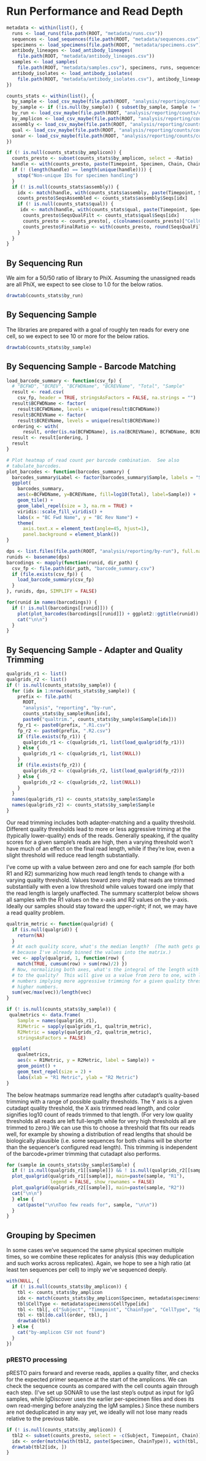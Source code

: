 # Run Performance and Read Depth

```r
metadata <- within(list(), {
  runs <- load_runs(file.path(ROOT, "metadata/runs.csv"))
  sequences <- load_sequences(file.path(ROOT, "metadata/sequences.csv"))
  specimens <- load_specimens(file.path(ROOT, "metadata/specimens.csv"))
  antibody_lineages <- load_antibody_lineages(
    file.path(ROOT, "metadata/antibody_lineages.csv"))
  samples <- load_samples(
    file.path(ROOT, "metadata/samples.csv"), specimens, runs, sequences)
  antibody_isolates <- load_antibody_isolates(
    file.path(ROOT, "metadata/antibody_isolates.csv"), antibody_lineages)
})

counts_stats <- within(list(), {
  by_sample <- load_csv_maybe(file.path(ROOT, "analysis/reporting/counts/counts_by_sample.csv"), NA)
  by_sample <- if (!is.null(by_sample)) { subset(by_sample, Sample != "unassigned") }
  by_run <- load_csv_maybe(file.path(ROOT, "analysis/reporting/counts/counts_by_run.csv"))
  by_amplicon <- load_csv_maybe(file.path(ROOT, "analysis/reporting/counts/counts_amplicon_summary.csv"), NA)
  assembly <- load_csv_maybe(file.path(ROOT, "analysis/reporting/counts/counts_assembly_summary.csv"), NA)
  qual <- load_csv_maybe(file.path(ROOT, "analysis/reporting/counts/counts_presto_qual_summary.csv"), NA)
  sonar <- load_csv_maybe(file.path(ROOT, "analysis/reporting/counts/counts_sonar_module1_summary.csv"), NA)
})
```

```r
if (! is.null(counts_stats$by_amplicon)) {
  counts_presto <- subset(counts_stats$by_amplicon, select = -Ratio)
  handle <- with(counts_presto, paste(Timepoint, Specimen, Chain, ChainType))
  if (! (length(handle) == length(unique(handle)))) {
    stop("Non-unique IDs for specimen handling")
  }
  if (! is.null(counts_stats$assembly)) {
    idx <- match(handle, with(counts_stats$assembly, paste(Timepoint, Specimen, Chain, ChainType)))
    counts_presto$SeqsAssembled <- counts_stats$assembly$Seqs[idx]
    if (! is.null(counts_stats$qual)) {
     idx <- match(handle, with(counts_stats$qual, paste(Timepoint, Specimen, Chain, ChainType)))
      counts_presto$SeqsQualFilt <- counts_stats$qual$Seqs[idx]
      counts_presto <- counts_presto[, c(colnames(counts_presto)["CellCount" != colnames(counts_presto)], "CellCount")]
      counts_presto$FinalRatio <- with(counts_presto, round(SeqsQualFilt/CellCount, 8))
    }
  }
}
```

## By Sequencing Run

We aim for a 50/50 ratio of library to PhiX. Assuming the unassigned reads are
all PhiX, we expect to see close to 1.0 for the below ratios.

```r
drawtab(counts_stats$by_run)
```

## By Sequencing Sample

The libraries are prepared with a goal of roughly ten reads for every one cell,
so we expect to see 10 or more for the below ratios.

```r
drawtab(counts_stats$by_sample)
```

## By Sequencing Sample - Barcode Matching

```r
load_barcode_summary <- function(csv_fp) {
  # "BCFWD", "BCREV", "BCFWDName", "BCREVName", "Total", "Sample"
  result <- read.csv(
    csv_fp, header = TRUE, stringsAsFactors = FALSE, na.strings = "")
  result$BCFWDName <- factor(
    result$BCFWDName, levels = unique(result$BCFWDName))
  result$BCREVName <- factor(
    result$BCREVName, levels = unique(result$BCREVName))
  ordering <- with(
      result, order(is.na(BCFWDName), is.na(BCREVName), BCFWDName, BCREVName))
  result <- result[ordering, ]
  result
}

# Plot heatmap of read count per barcode combination.  See also
# tabulate_barcodes.
plot_barcodes <- function(barcodes_summary) {
  barcodes_summary$Label <- factor(barcodes_summary$Sample, labels = "S")
  ggplot(
    barcodes_summary,
    aes(x=BCFWDName, y=BCREVName, fill=log10(Total), label=Sample)) +
    geom_tile() +
    geom_label_repel(size = 3, na.rm = TRUE) +
    viridis::scale_fill_viridis() +
    labs(x = "BC Fwd Name", y = "BC Rev Name") +
    theme(
      axis.text.x = element_text(angle=45, hjust=1),
      panel.background = element_blank())
}

dps <- list.files(file.path(ROOT, "analysis/reporting/by-run"), full.names = TRUE)
runids <- basename(dps)
barcodings <- mapply(function(runid, dir_path) {
  csv_fp <- file.path(dir_path, "barcode_summary.csv")
  if (file.exists(csv_fp)) {
    load_barcode_summary(csv_fp)
  }
}, runids, dps, SIMPLIFY = FALSE)
```

```r
for(runid in names(barcodings)) {
  if (! is.null(barcodings[[runid]])) {
    plot(plot_barcodes(barcodings[[runid]]) + ggplot2::ggtitle(runid))
    cat("\n\n")
  }
}
```

## By Sequencing Sample - Adapter and Quality Trimming


```r
qualgrids_r1 <- list()
qualgrids_r2 <- list()
if (! is.null(counts_stats$by_sample)) {
  for (idx in 1:nrow(counts_stats$by_sample)) {
    prefix <- file.path(
      ROOT,
      "analysis", "reporting", "by-run",
      counts_stats$by_sample$Run[idx],
      paste0("qualtrim.", counts_stats$by_sample$Sample[idx]))
    fp_r1 <- paste0(prefix, ".R1.csv")
    fp_r2 <- paste0(prefix, ".R2.csv")
    if (file.exists(fp_r1)) {
      qualgrids_r1 <- c(qualgrids_r1, list(load_qualgrid(fp_r1)))
    } else {
      qualgrids_r1 <- c(qualgrids_r1, list(NULL))
    }
    if (file.exists(fp_r2)) {
      qualgrids_r2 <- c(qualgrids_r2, list(load_qualgrid(fp_r2)))
    } else {
      qualgrids_r2 <- c(qualgrids_r2, list(NULL))
    }
  }
  names(qualgrids_r1) <- counts_stats$by_sample$Sample
  names(qualgrids_r2) <- counts_stats$by_sample$Sample
}
```

Our read trimming includes both adapter-matching and a quality threshold. 
Different quality thresholds lead to more or less aggressive triming at the
(typically lower-quality) ends of the reads.  Generally speaking, if the quality
scores for a given sample's reads are high, then a varying threshold won't have
much of an effect on the final read length, while if they're low, even a slight
threshold will reduce read length substantially.

I've come up with a value between zero and one for each sample (for both R1 and 
R2) summarizing how much read length tends to change with a varying quality 
threshold.  Values toward zero imply that reads are trimmed substantially with
even a low threshold while values toward one imply that the read length is 
largely unaffected.  The summary scatterplot below shows all samples with the R1
values on the x-axis and R2 values on the y-axis.  Ideally our samples should
stay toward the upper-right; if not, we may have a read quality problem.

```r
qualtrim_metric <- function(qualgrid) {
  if (is.null(qualgrid)) {
    return(NA)
  }
  # At each quality score, what's the median length?  (The math gets goofy
  # because I've already binned the values into the matrix.)
  vec <- apply(qualgrid, 1, function(row) {
    match(TRUE, cumsum(row) > sum(row)/2) })
  # Now, normalizing both axes, what's the integral of the length with respect
  # to the quality?  This will give us a value from zero to one, with lower
  # numbers implying more aggressive trimming for a given quality threshold than
  # higher numbers.
  sum(vec/max(vec))/length(vec)
}

if (! is.null(counts_stats$by_sample)) {
 qualmetrics <- data.frame(
    Sample = names(qualgrids_r1),
    R1Metric = sapply(qualgrids_r1, qualtrim_metric),
    R2Metric = sapply(qualgrids_r2, qualtrim_metric),
    stringsAsFactors = FALSE)

  ggplot(
    qualmetrics,
    aes(x = R1Metric, y = R2Metric, label = Sample)) +
    geom_point() +
    geom_text_repel(size = 2) +
    labs(xlab = "R1 Metric", ylab = "R2 Metric")
}
```

The below heatmaps summarize read lengths after cutadapt's quality-based
trimming with a range of possible quality thresholds.  The Y axis is a given
cutadapt quality threshold, the X axis trimmed read length, and color signifies
log10 count of reads trimmed to that length.  (For very low quality thresholds
all reads are left full-length while for very high thresholds all are trimmed to
zero.)  We can use this to choose a threshold that fits our reads well, for
example by showing a distribution of read lengths that should be biologically
plausible (i.e. some sequences for both chains will be shorter than the
sequencer's configured read length).  This trimming is independent of the
barcode+primer trimming that cutadapt also performs.

```r
for (sample in counts_stats$by_sample$Sample) {
  if (! is.null(qualgrids_r1[[sample]]) && ! is.null(qualgrids_r2[[sample]]) && sum(qualgrids_r1[[sample]]) > 100) {
  plot_qualgrid(qualgrids_r1[[sample]], main=paste(sample, "R1"),
                legend = FALSE, show_rownames = FALSE)
  plot_qualgrid(qualgrids_r2[[sample]], main=paste(sample, "R2"))
  cat("\n\n")
  } else {
    cat(paste("\n\nToo few reads for", sample, "\n\n"))
  }
}
```


## Grouping by Specimen

In some cases we've sequenced the same physical specimen multiple times, so we 
combine these replicates for analysis (this way deduplication and such works
across replicates).  Again, we hope to see a high ratio (at least ten sequences
per cell) to imply we've sequenced deeply.

```r
with(NULL, {
  if (! is.null(counts_stats$by_amplicon)) {
    tbl <- counts_stats$by_amplicon
    idx <- match(counts_stats$by_amplicon$Specimen, metadata$specimens$Specimen)
    tbl$CellType <- metadata$specimens$CellType[idx]
    tbl <- tbl[, c("Subject", "Timepoint", "ChainType", "CellType", "Specimen", "Seqs", "CellCount", "Ratio")]
    tbl <- tbl[do.call(order, tbl), ]
    drawtab(tbl)
  } else {
    cat("by-amplicon CSV not found")
  }
})

```

### pRESTO processing

pRESTO pairs forward and reverse reads, applies a quality filter, and checks for
the expected primer sequence at the start of the amplicons.  We can check the 
sequence counts as compared with the cell counts again through each step.  (I've
set up SONAR to use the last step's output as input for IgG samples, while 
IgDiscover uses the earlier per-specimen files and does its own read-merging 
before analyzing the IgM samples.)  Since these numbers are not deduplicated in
any way yet, we ideally will not lose many reads relative to the previous table.

```r
if (! is.null(counts_stats$by_amplicon)) {
  tbl2 <- subset(counts_presto, select = -c(Subject, Timepoint, Chain))
  idx <- order(match(with(tbl2, paste(Specimen, ChainType)), with(tbl, paste(Specimen, ChainType))))
  drawtab(tbl2[idx, ])
}

```
